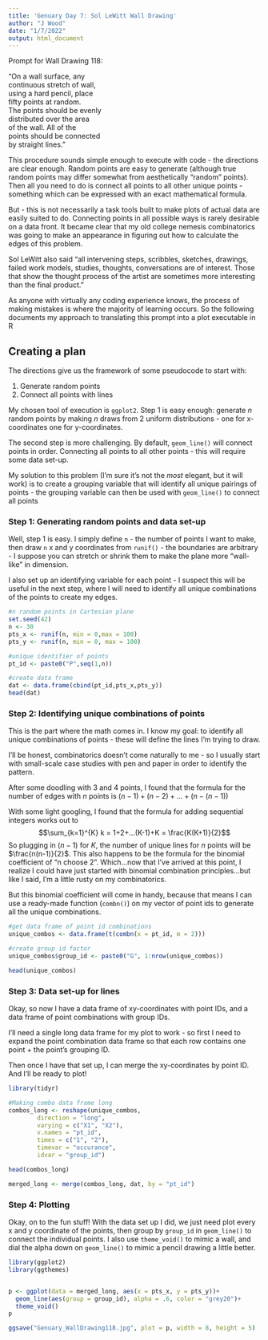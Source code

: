 ---
title: 'Genuary Day 7: Sol LeWitt Wall Drawing'
author: "J Wood"
date: "1/7/2022"
output: html_document
---

Prompt for Wall Drawing 118:

"On a wall surface, any  
continuous stretch of wall,  
using a hard pencil, place  
fifty points at random.  
The points should be evenly  
distributed over the area  
of the wall. All of the  
points should be connected  
by straight lines."  

This procedure sounds simple enough to execute with code - the directions are clear enough. Random points are easy to generate (although true random points may differ somewhat from aesthetically "random" points). Then all you need to do is connect all points to all other unique points - something which can be expressed with an exact mathematical formula.

But - this is not necessarily a task tools built to make plots of actual data are easily suited to do. Connecting points in all possible ways is rarely desirable on a data front. It became clear that my old college nemesis combinatorics was going to make an appearance in figuring out how to calculate the edges of this problem.

Sol LeWitt also said "all intervening steps, scribbles, sketches, drawings, failed work models, studies, thoughts, conversations are of interest. Those that show the thought process of the artist are sometimes more interesting than the final product."

As anyone with virtually any coding experience knows, the process of making mistakes is where the majority of learning occurs. So the following documents my approach to translating this prompt into a plot executable in R



## Creating a plan
The directions give us the framework of some pseudocode to start with:

1. Generate random points
2. Connect all points with lines

My chosen tool of execution is `ggplot2`. Step 1 is easy enough: generate *n* random points by making *n* draws from 2 uniform distributions - one for x-coordinates one for y-coordinates.

The second step is more challenging. By default, `geom_line()` will connect points in order. Connecting all points to all other points - this will require some data set-up.

My solution to this problem (I'm sure it's not the *most* elegant, but it will work) is to create a grouping variable that will identify all unique pairings of points - the grouping variable can then be used with `geom_line()` to connect all points

### Step 1: Generating random points and data set-up
Well, step 1 is easy. I simply define `n` - the number of points I want to make, then draw `n` x and y coordinates from `runif()` - the boundaries are arbitrary - I suppose you can stretch or shrink them to make the plane more "wall-like" in dimension.

I also set up an identifying variable for each point - I suspect this will be useful in the next step, where I will need to identify all unique combinations of the points to create my edges.
```{r}
#n random points in Cartesian plane
set.seed(42)
n <- 30
pts_x <- runif(n, min = 0,max = 100)
pts_y <- runif(n, min = 0, max = 100)

#unique identifier of points
pt_id <- paste0("P",seq(1,n))

#create data frame
dat <- data.frame(cbind(pt_id,pts_x,pts_y))
head(dat)
```

### Step 2: Identifying unique combinations of points
This is the part where the math comes in. I know my goal: to identify all unique combinations of points - these will define the lines I'm trying to draw.

I'll be honest, combinatorics doesn't come naturally to me - so I usually start with small-scale case studies with pen and paper in order to identify the pattern.

After some doodling with 3 and 4 points, I found that the formula for the number of edges with $n$ points is $(n-1)+(n-2)+...+(n-(n-1))$

With some light googling, I found that the formula for adding sequential integers works out to
$$\sum_{k=1}^{K} k = 1+2+...(K-1)+K = \frac{K(K+1)}{2}$$
So plugging in $(n-1)$ for $K$, the number of unique lines for $n$ points will be $\frac{n(n-1)}{2}$. This also happens to be the formula for the binomial coefficient of "n choose 2". Which...now that I've arrived at this point, I realize I could have just started with binomial combination principles...but like I said, I'm a little rusty on my combinatorics. 

But this binomial coefficient will come in handy, because that means I can use a ready-made function (`combn()`) on my vector of point ids to generate all the unique combinations.
```{r}
#get data frame of point id combinations
unique_combos <- data.frame(t(combn(x = pt_id, m = 2)))

#create group id factor
unique_combos$group_id <- paste0("G", 1:nrow(unique_combos))

head(unique_combos)
```


### Step 3: Data set-up for lines
Okay, so now I have a data frame of xy-coordinates with point IDs, and a data frame of point combinations with group IDs.

I'll need a single long data frame for my plot to work - so first I need to expand the point combination data frame so that each row contains one point + the point's grouping ID.

Then once I have that set up, I can merge the xy-coordinates by point ID. And I'll be ready to plot!
```{r}
library(tidyr)

#Making combo data frame long
combos_long <- reshape(unique_combos, 
        direction = "long",
        varying = c("X1", "X2"),
        v.names = "pt_id",
        times = c("1", "2"),
        timevar = "occurance",
        idvar = "group_id")

head(combos_long)

merged_long <- merge(combos_long, dat, by = "pt_id")
```



### Step 4: Plotting
Okay, on to the fun stuff! With the data set up I did, we just need plot every x and y coordinate of the points, then group by `group_id` in `geom_line()` to connect the individual points. I also use `theme_void()` to mimic a wall, and dial the alpha down on `geom_line()` to mimic a pencil drawing a little better.
```{r}
library(ggplot2)
library(ggthemes)


p <- ggplot(data = merged_long, aes(x = pts_x, y = pts_y))+
  geom_line(aes(group = group_id), alpha = .6, color = "grey20")+
  theme_void()
p

ggsave("Genuary_WallDrawing118.jpg", plot = p, width = 8, height = 5)
```






